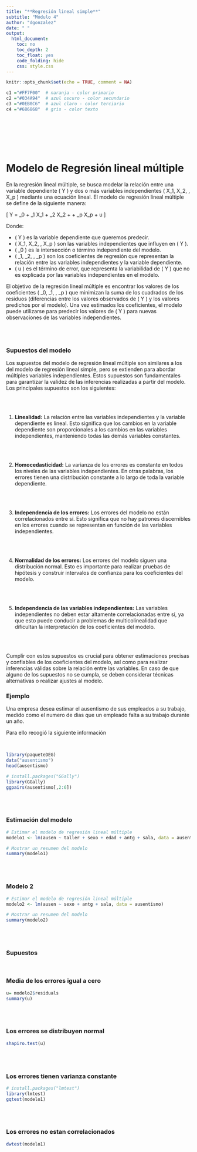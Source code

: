 ```yaml
---
title: "**Regresión lineal simple**"
subtitle: "Módulo 4"
author: "dgonzalez"
date: " "
output:
  html_document:
    toc: no
    toc_depth: 2
    toc_float: yes
    code_folding: hide
    css: style.css
---
```



```r
knitr::opts_chunk$set(echo = TRUE, comment = NA)

c1 ="#FF7F00"  # naranja - color primario 
c2 ="#034A94"  # azul oscuro - color secundario
c3 ="#0EB0C6"  # azul claro - color terciario
c4 ="#686868"  # gris - color texto
```


<br/><br/>

<br/><br/>

# **Modelo de Regresión lineal múltiple**
	
En la regresión lineal múltiple, se busca modelar la relación entre una variable dependiente \( Y \) y dos o más variables independientes \( X_1, X_2, \ldots, X_p \) mediante una ecuación lineal. El modelo de regresión lineal múltiple se define de la siguiente manera:

\[ Y = \beta_0 + \beta_1 X_1 + \beta_2 X_2 + \ldots + \beta_p X_p + u \]

Donde:

- \( Y \) es la variable dependiente que queremos predecir.
- \( X_1, X_2, \ldots, X_p \) son las variables independientes que influyen en \( Y \).
- \( \beta_0 \) es la intersección o término independiente del modelo.
- \( \beta_1, \beta_2, \ldots, \beta_p \) son los coeficientes de regresión que representan la relación entre las variables independientes y la variable dependiente.
- \( u \) es el término de error, que representa la variabilidad de \( Y \) que no es explicada por las variables independientes en el modelo.

El objetivo de la regresión lineal múltiple es encontrar los valores de los coeficientes \( \beta_0, \beta_1, \ldots, \beta_p \) que minimizan la suma de los cuadrados de los residuos (diferencias entre los valores observados de \( Y \) y los valores predichos por el modelo). Una vez estimados los coeficientes, el modelo puede utilizarse para predecir los valores de \( Y \) para nuevas observaciones de las variables independientes.	

<br/><br/>

### **Supuestos del modelo**

Los supuestos del modelo de regresión lineal múltiple son similares a los del modelo de regresión lineal simple, pero se extienden para abordar múltiples variables independientes. Estos supuestos son fundamentales para garantizar la validez de las inferencias realizadas a partir del modelo. Los principales supuestos son los siguientes:

<br/><br/>

1. **Linealidad:** La relación entre las variables independientes y la variable dependiente es lineal. Esto significa que los cambios en la variable dependiente son proporcionales a los cambios en las variables independientes, manteniendo todas las demás variables constantes.

<br/><br/>

2. **Homocedasticidad:** La varianza de los errores es constante en todos los niveles de las variables independientes. En otras palabras, los errores tienen una distribución constante a lo largo de toda la variable dependiente.

<br/><br/>

3. **Independencia de los errores:** Los errores del modelo no están correlacionados entre sí. Esto significa que no hay patrones discernibles en los errores cuando se representan en función de las variables independientes.

<br/><br/>

4. **Normalidad de los errores:** Los errores del modelo siguen una distribución normal. Esto es importante para realizar pruebas de hipótesis y construir intervalos de confianza para los coeficientes del modelo.

<br/><br/>

5. **Independencia de las variables independientes:** Las variables independientes no deben estar altamente correlacionadas entre sí, ya que esto puede conducir a problemas de multicolinealidad que dificultan la interpretación de los coeficientes del modelo.

<br/><br/>

Cumplir con estos supuestos es crucial para obtener estimaciones precisas y confiables de los coeficientes del modelo, así como para realizar inferencias válidas sobre la relación entre las variables. En caso de que alguno de los supuestos no se cumpla, se deben considerar técnicas alternativas o realizar ajustes al modelo.




### **Ejemplo** 


Una empresa desea estimar el ausentismo de sus empleados a su trabajo, medido como el numero de dias que un empleado falta a su trabajo durante un año.

Para ello recogió la siguiente información

<br/>

```r
library(paqueteDEG)
data("ausentismo")
head(ausentismo)
```


```r
# install.packages("GGally")
library(GGally)
ggpairs(ausentismo[,2:6])
```

<br/><br/>

### **Estimación del modelo**

```r
# Estimar el modelo de regresión lineal múltiple
modelo1 <- lm(ausen ~ taller + sexo + edad + antg + sala, data = ausentismo)

# Mostrar un resumen del modelo
summary(modelo1)

```

<br/><br/>

### **Modelo 2**

```r
# Estimar el modelo de regresión lineal múltiple
modelo2 <- lm(ausen ~ sexo + antg + sala, data = ausentismo)

# Mostrar un resumen del modelo
summary(modelo2)

```

<br/><br/>

### **Supuestos**

<br/>

### **Media de los errores igual a cero**

```r
u= modelo2$residuals
summary(u)
```

<br/><br/>

### **Los errores se distribuyen normal**

```r
shapiro.test(u)
```

<br/><br/>

### **Los errores tienen varianza constante**

```r
# install.packages("lmtest")
library(lmtest)
gqtest(modelo1)
```
<br/><br/>

### **Los errores no estan correlacionados**

```r
dwtest(modelo1)
```




